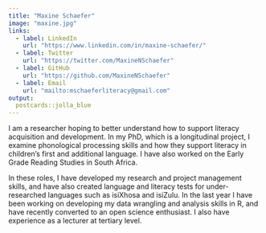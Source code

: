 ```yaml
---
title: "Maxine Schaefer"
image: "maxine.jpg"
links:
  - label: LinkedIn
    url: "https://www.linkedin.com/in/maxine-schaefer/"
  - label: Twitter
    url: "https://twitter.com/MaxineNSchaefer"
  - label: GitHub
    url: "https://github.com/MaxineNSchaefer"
  - label: Email
    url: "mailto:mschaeferliteracy@gmail.com"
output:
  postcards::jolla_blue
---
```

 
I am a researcher hoping to better understand how to support literacy acquisition and development. In my PhD, which is a longitudinal project, I examine phonological processing skills and how they support literacy in children's first and additional language. I have also worked on the Early Grade Reading Studies in South Africa.

In these roles, I have developed my research and project management skills, and have also created language and literacy tests for under-researched languages such as isiXhosa and isiZulu. In the last year I have been working on developing my data wrangling and analysis skills in R, and have recently converted to an open science enthusiast. I also have experience as a lecturer at tertiary level.

